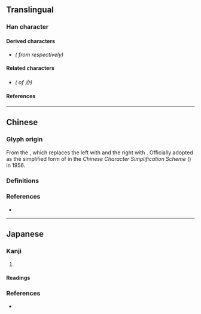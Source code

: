 {{also|辦}}
{{character info}}
==Translingual==
{{stroke order|strokes=4}}

===Han character===
{{Han char|rn=19|rad=力|as=02|sn=4|four=40330|canj=KSC|ids=⿻力八}}

====Derived characters====
* {{l|mul|[[协]], [[胁]], [[苏]]}} ''({{w|Simplified Chinese|Simplified}} from {{l|mul|[[協]], [[脅]], [[蘇]]}} respectively)''

====Related characters====
* {{l|mul|[[辦]]}} ''({{w|Traditional Chinese|Traditional form}} of 办)''

====References====
{{Han ref|kx=0146.101|dkj=02294|dj=0328.050|hdz=10365.060|uh=529E}}

----

==Chinese==

===Glyph origin===
From the {{w|Cursive script (East Asia)|cursive script}}, which replaces the left {{zh-l|*辛}} with {{zh-l|*丿}} and the right {{zh-l|*辛}} with {{zh-l|*丶}}. Officially adopted as the simplified form of {{zh-l|*辦}} in the ''Chinese Character Simplification Scheme'' ({{w2|zh|pref=《|s:漢字簡化方案|漢字簡化方案|suf=》}}) in 1956.

===Definitions===
{{zh-see|辦|sv}} <!-- Refer 《宋元以來俗字譜》 and 《字學三正》 - http://dict.variants.moe.edu.tw/variants/rbt/word_attribute.rbt?quote_code=QTA0MTA2LTAwMQ#35 -->

===References===
* {{R:twedu|A04106-001}}

----

==Japanese==

===Kanji===
{{ja-kanji|grade=|rs=力02}}

# {{alt form|ja|辦}}

====Readings====
{{ja-readings
|goon=べん
|kanon=はん
|kun=つと-める
}}

===References===
* {{R:Koseki Moji|026630}}